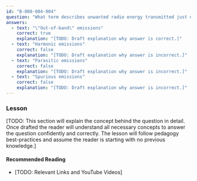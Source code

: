 ```yaml
---
id: "B-008-004-004"
question: "What term describes unwanted radio energy transmitted just outside the necessary bandwidth?"
answers:
  - text: "\"Out-of-band\" emissions"
    correct: true
    explanation: "[TODO: Draft explanation why answer is correct.]"
  - text: "Harmonic emissions"
    correct: false
    explanation: "[TODO: Draft explanation why answer is incorrect.]"
  - text: "Parasitic emissions"
    correct: false
    explanation: "[TODO: Draft explanation why answer is incorrect.]"
  - text: "Spurious emissions"
    correct: false
    explanation: "[TODO: Draft explanation why answer is incorrect.]"
---
```


### Lesson

[TODO: This section will explain the concept behind the question in detail. Once drafted the reader will understand all necessary concepts to answer the question confidently and correctly. The lesson will follow pedagogy best-practices and assume the reader is starting with no previous knowledge.]

#### Recommended Reading

- [TODO: Relevant Links and YouTube Videos]

